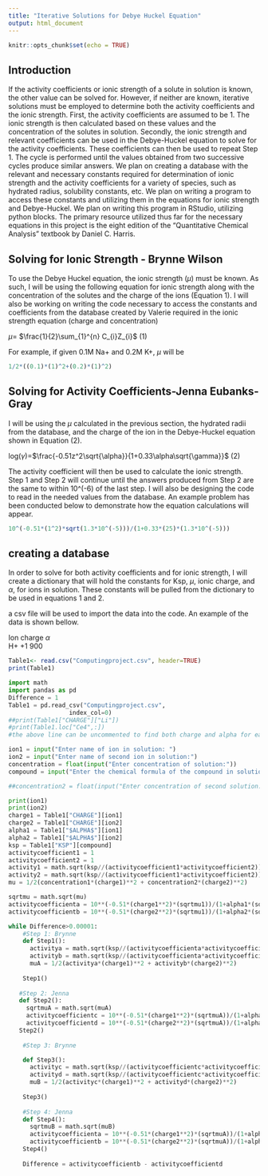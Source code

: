 ---
title: "Iterative Solutions for Debye Huckel Equation"
output: html_document
---

```{r setup, include=FALSE}
knitr::opts_chunk$set(echo = TRUE)
```
## Introduction

If the activity coefficients or ionic strength of a solute in solution is known, the other value can be solved for. However, if neither are known, iterative solutions must be employed to determine both the activity coefficients and the ionic strength. 
First, the activity coefficients are assumed to be 1. The ionic strength is then calculated based on these values and the concentration of the solutes in solution. Secondly, the ionic strength and relevant coefficients can be used in the Debye-Huckel equation to solve for the activity coefficients. These coefficients can then be used to repeat Step 1. The cycle is performed until the values obtained from two successive cycles produce similar answers. 
We plan on creating a database with the relevant and necessary constants required for determination of ionic strength and the activity coefficients for a variety of species, such as hydrated radius, solubility constants, etc. We plan on writing a program to access these constants and utilizing them in the equations for ionic strength and Debye-Huckel. We plan on writing this program in RStudio, utilizing python blocks. The primary resource utilized thus far for the necessary equations in this project is the eight edition of the "Quantitative Chemical Analysis" textbook by Daniel C. Harris. 

## Solving for Ionic Strength - Brynne Wilson

To use the Debye Huckel equation, the ionic strength ($\mu$) must be known. As such, I will be using the following equation for ionic strength along with the concentration of the solutes and the charge of the ions (Equation 1). I will also be working on writing the code necessary to access the constants and coefficients from the database created by Valerie required in the ionic strength equation (charge and concentration)  


$\mu$= $\frac{1}{2}\sum_{1}^{n} C_{i}Z_{i}$		                                                            	                                (1)  

For example, if given 0.1M Na+ and 0.2M K+, $\mu$ will be 

```{r} 

1/2*((0.1)*(1)^2+(0.2)*(1)^2) 

``` 

## Solving for Activity Coefficients-Jenna Eubanks-Gray

I will be using the $\mu$ calculated in the previous section, the hydrated radii from the database, and the charge of the ion in the Debye-Huckel equation shown in Equation (2). 

log($\gamma$)=$\frac{-0.51z^2\sqrt{\alpha}}{1+0.33\alpha\sqrt{\gamma}}$    (2)

The activity coefficient will then be used to calculate the ionic strength. Step 1 and Step 2 will continue until the answers produced from Step 2 are the same to within 10^(-6) of the last step. I will also be designing the code to read in the needed values from the database. An example problem has been conducted below to demonstrate how the equation calculations will appear.  

```{r}
10^(-0.51*(1^2)*sqrt(1.3*10^(-5)))/(1+0.33*(25)*(1.3*10^(-5)))
```
## creating a database 

In order to solve for both activity coefficients and for ionic strength, I will create a dictionary that will hold the constants for Ksp, $\mu$, ionic charge, and  $\alpha$, for ions in solution. These constants will be pulled from the dictionary to be used in equations 1 and 2. 

a csv file will be used to import the data into the code. An example of the data is shown bellow. 

Ion    charge   $\alpha$     
H+       +1        900      

```{r Table1}
Table1<- read.csv("Computingproject.csv", header=TRUE)
print(Table1)
```

```{python}
import math 
import pandas as pd 
Difference = 1 
Table1 = pd.read_csv("Computingproject.csv",
                 index_col=0)
##print(Table1["CHARGE"]["Li"])                 
#print(Table1.loc["Ce4",:])
#the above line can be uncommented to find both charge and alpha for each ion

ion1 = input("Enter name of ion in solution: ") 
ion2 = input("Enter name of second ion in solution:") 
concentration = float(input("Enter concentration of solution:")) 
compound = input("Enter the chemical formula of the compound in solution") 

##concentration2 = float(input("Enter concentration of second solution:")

print(ion1) 
print(ion2) 
charge1 = Table1["CHARGE"][ion1] 
charge2 = Table1["CHARGE"][ion2] 
alpha1 = Table1["$ALPHA$"][ion1] 
alpha2 = Table1["$ALPHA$"][ion2] 
ksp = Table1["KSP"][compound] 
activitycoefficient1 = 1 
activitycoefficient2 = 1 
activity1 = math.sqrt(ksp//(activitycoefficient1*activitycoefficient2)) 
activity2 = math.sqrt(ksp//(activitycoefficient1*activitycoefficient2)) 
mu = 1/2(concentration1*(charge1)**2 + concentration2*(charge2)**2) 

sqrtmu = math.sqrt(mu) 
activitycoefficienta = 10**(-0.51*(charge1**2)*(sqrtmu1))/(1+alpha1*(sqrtmu1)/radius1) 
activitycoefficientb = 10**(-0.51*(charge2**2)*(sqrtmu1))/(1+alpha2*(sqrtmu1)/radius2) 

while Difference>0.00001: 
    #Step 1: Brynne 
    def Step1(): 
      activitya = math.sqrt(ksp//(activitycoefficienta*activitycoefficientb)) 
      activityb = math.sqrt(ksp//(activitycoefficienta*activitycoefficientb)) 
      muA = 1/2(activitya*(charge1)**2 + activityb*(charge2)**2) 
  
    Step1() 
    
   #Step 2: Jenna   
   def Step2():  
     sqrtmuA = math.sqrt(muA) 
     activitycoefficientc = 10**(-0.51*(charge1**2)*(sqrtmuA))/(1+alpha1*(sqrtmuA)/radius1) 
     activitycoefficientd = 10**(-0.51*(charge2**2)*(sqrtmuA))/(1+alpha2*(sqrtmuA)/radius2) 
   Step2() 
     
    #Step 3: Brynne 

    def Step3(): 
      activityc = math.sqrt(ksp//(activitycoefficientc*activitycoefficientd)) 
      activityd = math.sqrt(ksp//(activitycoefficientc*activitycoefficientd)) 
      muB = 1/2(activityc*(charge1)**2 + activityd*(charge2)**2) 
      
    Step3() 
     
    #Step 4: Jenna  
    def Step4():   
      sqrtmuB = math.sqrt(muB) 
      activitycoefficienta = 10**(-0.51*(charge1**2)*(sqrtmuA))/(1+alpha1*(sqrtmuA)/radius1) 
      activitycoefficientb = 10**(-0.51*(charge2**2)*(sqrtmuA))/(1+alpha2*(sqrtmuA)/radius2) 
    Step4() 
      
    Difference = activitycoefficientb - activitycoefficientd   
```
